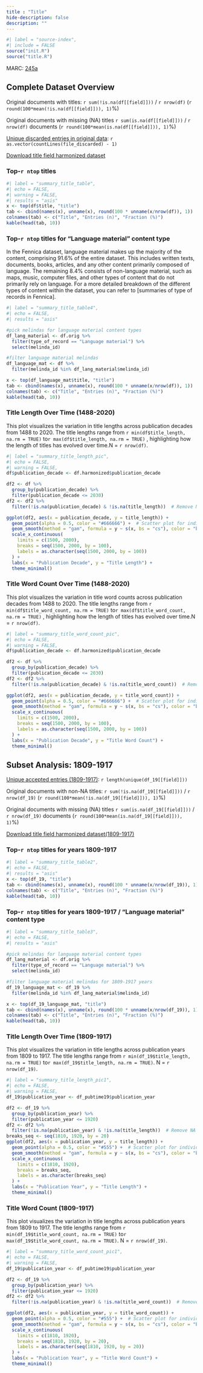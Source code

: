 ```yaml
---
title : "Title"
hide-description: false
description: ""
---
```


```r
#| label = "source-index",
#| include = FALSE
source("init.R")
source("title.R")
```

MARC: [245a](https://www.loc.gov/marc/bibliographic/bd245.html)


## Complete Dataset Overview

[Unique accepted entries]: `r length(unique(df[[field]]))`

Original documents with titles: `r sum(!is.na(df[[field]]))` / `r nrow(df)` (`r round(100*mean(!is.na(df[[field]])), 1)`%)

Original documents with missing (NA) titles `r sum(is.na(df[[field]]))` / `r nrow(df)` documents (`r round(100*mean(is.na(df[[field]])), 1)`%)

[Unique discarded entries in original data](dataTable/data_table.html?path=https://a3s.fi/swift/v1/AUTH_3c0ccb602fa24298a6fe3ae224ca022f/fennica-container/output.tables/title_discarded.csv): `r as.vector(countLines(file_discarded) - 1)`

[Download title field harmonized dataset](https://a3s.fi/swift/v1/AUTH_3c0ccb602fa24298a6fe3ae224ca022f/fennica-container/output.tables/title.csv)

### Top-`r ntop` titles

```r
#| label = "summary_title_table",
#| echo = FALSE,
#| warning = FALSE,
#| results = "asis"
x <- top(df$title, "title")
tab <- cbind(names(x), unname(x), round(100 * unname(x/nrow(df)), 1))
colnames(tab) <- c("Title", "Entries (n)", "Fraction (%)")
kable(head(tab, 10))
```
### Top-`r ntop` titles for "Language material" content type 

In the Fennica dataset, language material makes up the majority of the content, comprising 91.6% of the entire dataset. This includes written texts, documents, books, articles, and any other content primarily composed of language. The remaining 8.4% consists of non-language material, such as maps, music, computer files, and other types of content that do not primarily rely on language. For a more detailed breakdown of the different types of content within the dataset, you can refer to [summaries of type of records in Fennica].


```r
#| label = "summary_title_table4",
#| echo = FALSE,
#| results = "asis"

#pick melindas for language material content types
df_lang_material <- df.orig %>%
  filter(type_of_record == "Language material") %>%
  select(melinda_id)

#filter language material melindas 
df_language_mat <- df %>%
  filter(melinda_id %in% df_lang_material$melinda_id)

x <- top(df_language_mat$title, "title")
tab <- cbind(names(x), unname(x), round(100 * unname(x/nrow(df)), 1))
colnames(tab) <- c("Title", "Entries (n)", "Fraction (%)")
kable(head(tab, 10))
```

### Title Length Over Time (1488-2020)

This plot visualizes the variation in title lengths across publication decades from 1488 to 2020. The title lengths range from  `r min(df$title_length, na.rm = TRUE)` to`r max(df$title_length, na.rm = TRUE)` , highlighting how the length of titles has evolved over time.N = `r nrow(df)`.

```r
#| label = "summary_title_length_pic",
#| echo = FALSE,
#| warning = FALSE,
df$publication_decade <- df.harmonized$publication_decade

df2 <- df %>% 
  group_by(publication_decade) %>% 
  filter(publication_decade <= 2030) 
df2 <- df2 %>% 
  filter(!is.na(publication_decade) & !is.na(title_length))  # Remove NA values

ggplot(df2, aes(x = publication_decade, y = title_length)) +
  geom_point(alpha = 0.5, color = "#666666") +  # Scatter plot for individual points
  geom_smooth(method = "gam", formula = y ~ s(x, bs = "cs"), color = "black", se = FALSE) + 
  scale_x_continuous(
    limits = c(1500, 2000),  
    breaks = seq(1500, 2000, by = 100),  
    labels = as.character(seq(1500, 2000, by = 100))
  ) +
  labs(x = "Publication Decade", y = "Title Length") +
  theme_minimal()
```

### Title Word Count Over Time (1488-2020)

This plot visualizes the variation in title word counts across publication decades from 1488 to 2020. The title lengths range from  `r min(df$title_word_count, na.rm = TRUE)` to`r max(df$title_word_count, na.rm = TRUE)` , highlighting how the length of titles has evolved over time.N = `r nrow(df)`.

```r
#| label = "summary_title_word_count_pic",
#| echo = FALSE,
#| warning = FALSE,
df$publication_decade <- df.harmonized$publication_decade

df2 <- df %>% 
  group_by(publication_decade) %>% 
  filter(publication_decade <= 2030) 
df2 <- df2 %>% 
  filter(!is.na(publication_decade) & !is.na(title_word_count))  # Remove NA values

ggplot(df2, aes(x = publication_decade, y = title_word_count)) +
  geom_point(alpha = 0.5, color = "#666666") +  # Scatter plot for individual points
  geom_smooth(method = "gam", formula = y ~ s(x, bs = "cs"), color = "black", se = FALSE) +  
  scale_x_continuous(
    limits = c(1500, 2000),  
    breaks = seq(1500, 2000, by = 100),  
    labels = as.character(seq(1500, 2000, by = 100))
  ) +
  labs(x = "Publication Decade", y = "Title Word Count") +
  theme_minimal()
```


## Subset Analysis: 1809-1917

[Unique accepted entries (1809-1917)](dataTable/data_table.html?path=https://a3s.fi/swift/v1/AUTH_3c0ccb602fa24298a6fe3ae224ca022f/fennica-container/output.tables/title_accepted_19.csv): `r length(unique(df_19[[field]]))`

Original documents with non-NA titles: `r sum(!is.na(df_19[[field]]))` / `r nrow(df_19)` (`r round(100*mean(!is.na(df_19[[field]])), 1)`%)

Original documents with missing (NA) titles `r sum(is.na(df_19[[field]]))` / `r nrow(df_19)` documents (`r round(100*mean(is.na(df_19[[field]])), 1)`%)


[Download title field harmonized dataset(1809-1917)](https://a3s.fi/swift/v1/AUTH_3c0ccb602fa24298a6fe3ae224ca022f/fennica-container/output.tables/title_19.csv)

### Top-`r ntop` titles for years 1809-1917 

```r
#| label = "summary_title_table2",
#| echo = FALSE,
#| results = "asis"
x <- top(df_19, "title")
tab <- cbind(names(x), unname(x), round(100 * unname(x/nrow(df_19)), 1))
colnames(tab) <- c("Title", "Entries (n)", "Fraction (%)")
kable(head(tab, 10))
```


### Top-`r ntop` titles for years 1809-1917 / "Language material" content type 

```r
#| label = "summary_title_table3",
#| echo = FALSE,
#| results = "asis"

#pick melindas for language material content types
df_lang_material <- df.orig %>%
  filter(type_of_record == "Language material") %>%
  select(melinda_id)

#filter language material melindas for 1809-1917 years 
df_19_language_mat <- df_19 %>%
  filter(melinda_id %in% df_lang_material$melinda_id)

x <- top(df_19_language_mat, "title")
tab <- cbind(names(x), unname(x), round(100 * unname(x/nrow(df_19)), 1))
colnames(tab) <- c("Title", "Entries (n)", "Fraction (%)")
kable(head(tab, 10))
```


### Title Length Over Time (1809-1917)
This plot visualizes the variation in title lengths across publication years from 1809 to 1917. The title lengths range from  `r min(df_19$title_length, na.rm = TRUE)` to`r max(df_19$title_length, na.rm = TRUE)`. N = `r nrow(df_19)`.

```r
#| label = "summary_title_length_pic1",
#| echo = FALSE,
#| warning = FALSE,
df_19$publication_year <- df_pubtime19$publication_year

df2 <- df_19 %>% 
  group_by(publication_year) %>% 
  filter(publication_year <= 1920) 
df2 <- df2 %>% 
  filter(!is.na(publication_year) & !is.na(title_length))  # Remove NA values
breaks_seq <- seq(1810, 1920, by = 20)
ggplot(df2, aes(x = publication_year, y = title_length)) +
  geom_point(alpha = 0.5, color = "#555") +  # Scatter plot for individual points
  geom_smooth(method = "gam", formula = y ~ s(x, bs = "cs"), color = "black", se = FALSE) + 
  scale_x_continuous(
    limits = c(1810, 1920),  
    breaks = breaks_seq,  
    labels = as.character(breaks_seq)
  ) +
  labs(x = "Publication Year", y = "Title Length") +
  theme_minimal()
```
### Title Word Count (1809-1917)
This plot visualizes the variation in title lengths across publication years from 1809 to 1917. The title lengths range from  `r min(df_19$title_word_count, na.rm = TRUE)` to`r max(df_19$title_word_count, na.rm = TRUE)`. N = `r nrow(df_19)`.

```r
#| label = "summary_title_word_count_pic1",
#| echo = FALSE,
#| warning = FALSE,
df_19$publication_year <- df_pubtime19$publication_year

df2 <- df_19 %>% 
  group_by(publication_year) %>% 
  filter(publication_year <= 1920) 
df2 <- df2 %>% 
  filter(!is.na(publication_year) & !is.na(title_word_count))  # Remove NA values

ggplot(df2, aes(x = publication_year, y = title_word_count)) +
  geom_point(alpha = 0.5, color = "#555") +  # Scatter plot for individual points
  geom_smooth(method = "gam", formula = y ~ s(x, bs = "cs"), color = "black", se = FALSE) + 
  scale_x_continuous(
    limits = c(1810, 1920),  
    breaks = seq(1810, 1920, by = 20),  
    labels = as.character(seq(1810, 1920, by = 20))
  ) +
  labs(x = "Publication Year", y = "Title Word Count") +
  theme_minimal()
```
